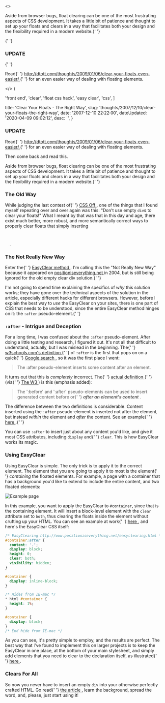 

  <>
    <p>
      Aside from browser bugs, float clearing can be one of the most frustrating
      aspects of CSS development. It takes a little bit of patience and thought
      to set up your floats and clears in a way that facilitates both your
      design and the flexibility required in a modern website.{' '}
    </p>{' '}
    <h3>
      <strong>UPDATE</strong>
    </h3>{' '}
    <p>
      Read{' '}
      <a href="http&#58;//dtott.com/thoughts/2009/01/06/clear-your-floats-even-easier/">
        http&#58;//dtott.com/thoughts/2009/01/06/clear-your-floats-even-easier/
      </a>{' '}
      for an even easier way of dealing with floating elements.
    </p>
  </>
)

  'front end',
  'clear',
  'float css hack',
  'easy clear',
  'css',
]

  title: 'Clear Your Floats - The Right Way',
  slug: 'thoughts/2007/12/10/clear-your-floats-the-right-way',
  date: '2007-12-10 22:22:00',
  dateUpdated: '2020-04-09 09:02:12',
  desc: '',
}

<h3>
  <strong>UPDATE</strong>
</h3>
<p>
  Read{' '}
  <a href="http://dtott.com/thoughts/2009/01/06/clear-your-floats-even-easier/">
    http://dtott.com/thoughts/2009/01/06/clear-your-floats-even-easier/
  </a>{' '}
  for an even easier way of dealing with floating elements.
</p>
<p>Then come back and read this.</p>

<p>
  Aside from browser bugs, float clearing can be one of the most frustrating
  aspects of CSS development. It takes a little bit of patience and thought to
  set up your floats and clears in a way that facilitates both your design and
  the flexibility required in a modern website.{' '}
</p>
<h3>The Old Way</h3>
<p>
  While judging the last contest of{' '}
  <a href="http://cssoff.com/" title="CSS Off">
    CSS Off
  </a>
  , one of the things that I found myself repeating over and over again was this:
  "Don't use empty <code>div</code>s to clear your floats!" What I meant by that
  was that in this day and age, there exist much better, more robust, and more semantically
  correct ways to properly clear floats that simply inserting <code>
    <div class="clear"></div>
  </code>.
</p>
<h3>The Not Really New Way</h3>
<p>
  Enter the{' '}
  <a
    href="http://www.positioniseverything.net/easyclearing.html"
    title="Easy Clear on positioniseverything.net"
  >
    EasyClear method
  </a>
  . I'm calling this the "Not Really New Way" because it appeared on <a
    href="http://positioniseverything.net"
    title="positioniseverything.net"
  >
    positioniseverything.net
  </a> in 2004, but is still being ignored for the old empty clear div solution.{' '}
</p>
<p>
  I'm not going to spend time explaining the specifics of <em>why</em> this
  solution works; they have gone over the technical aspects of the solution in
  the article, especially different hacks for different browsers. However,
  before I explain the best way to <em>use</em> the EasyClear on your sites,
  there is one part of CSS that needs to be understood, since the entire
  EasyClear method hinges on it: the <code>:after</code> pseudo-element.{' '}
</p>
<h3>
  <code>:after</code> - Intrigue and Deception
</h3>
<p>
  For a long time, I was confused about the <code>:after</code> pseudo-element.
  After doing a little testing and research, I figured it out. It's not all that
  difficult to understand, actually, but I was mislead in the beginning. The{' '}
  <a
    href="http://www.w3schools.com/css/pr_pseudo_after.asp"
    title=":after on w3schools.com"
  >
    w3schools.com's definition
  </a>{' '}
  of <code>:after</code> is the first that pops on on a quick{' '}
  <a
    href="http://www.google.com/search?q=css+%3Aafter"
    title="Google: CSS :after"
  >
    Google search
  </a>
  , so it was the first place I went:
</p>
<blockquote>
  <p>The :after pseudo-element inserts some content after an element.</p>
</blockquote>
<p>
  It turns out that this is <em>completely</em> incorrect. The{' '}
  <a
    href="http://www.w3.org/TR/REC-CSS2/selector.html#before-and-after"
    title=":after on w3.org"
  >
    actual definition
  </a>{' '}
  (via{' '}
  <a href="http://www.w3.org" title="W3">
    The W3
  </a>
  ) is this (emphasis added):
</p>
<blockquote>
  <p>
    The ':before' and ':after' pseudo-elements can be used to insert generated
    content before or{' '}
    <strong>
      <em>after an element's content</em>
    </strong>
    .
  </p>
</blockquote>
<p>
  The difference between the two definitions is considerable. Content inserted
  using the <code>:after</code> pseudo-element is inserted not after the
  element, but instead <em>within</em> the element and <em>after</em> the
  content. See an example{' '}
  <a
    href="http://dtott.com/examples/easyclear/after_example1.html"
    title=":after example"
  >
    here
  </a>
  .{' '}
</p>
<p>
  You can use <code>:after</code> to insert just about any content you'd like,
  and give it most CSS attributes, including <code>display</code> and{' '}
  <code>clear</code>. This is how EasyClear works its magic.
</p>
<h3>Using EasyClear</h3>
<p>
  Using EasyClear is simple. The only trick is to apply it to the correct
  element. The element that you are going to apply it to most is the element{' '}
  <em>containing</em> the floated elements. For example, a page with a container
  that has a background you'd like to extend to include the entire content, and
  two floated elements:
</p>
<p>
  <img
    src="/examples/easyclear/example_page.png"
    alt="Example page"
    title="Example page"
  />
</p>
<p>
  In this example, you want to apply the EasyClear to <code>#container</code>,
  since that is the containing element. It will insert a block-level element
  with the <code>clear</code> attribute set to <code>both</code>, thus clearing
  the floats inside the element without crufting up your HTML. You can see an
  example at work{' '}
  <a
    href="http://dtott.com/examples/easyclear/easyclear_example.html"
    title="EasyClear example"
  >
    here
  </a>
  , and here's the EasyClear CSS itself:
</p>

```css
/* EasyClearing http://www.positioniseverything.net/easyclearing.html */
#container:after {
  content: '.';
  display: block;
  height: 0;
  clear: both;
  visibility: hidden;
}

#container {
  display: inline-block;
}

/* Hides from IE-mac */
* html #container {
  height: 1%;
}

#container {
  display: block;
}
/* End hide from IE-mac */
```

<p>
  As you can see, it's pretty simple to employ, and the results are perfect. The
  best way that I've found to implement this on larger projects is to keep the
  EasyClear in one place, at the bottom of your main stylesheet, and simply add
  elements that you need to clear to the declaration itself, as illustrated{' '}
  <a
    href="http://dtott.com/examples/easyclear/easyclear_example2.html"
    title="EasyClear multiple-element example"
  >
    here
  </a>
  .
</p>
<h3>Clears For All</h3>
<p>
  So now you never have to insert an empty <code>div</code> into your otherwise
  perfectly crafted HTML. Go read{' '}
  <a
    href="http://www.positioniseverything.net/easyclearing.html"
    title="Easy Clear on positioniseverything.net"
  >
    the article
  </a>
  , learn the background, spread the word, and, please, just start using it!
</p>
